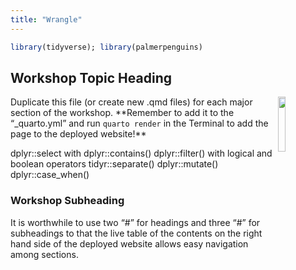 ```yaml
---
title: "Wrangle"
---
```


```r
library(tidyverse); library(palmerpenguins)
```

## Workshop Topic Heading

<img src = "images/nceas_logo_square.png" align = "right" width = "15%" />

Duplicate this file (or create new .qmd files) for each major section of the workshop. **Remember to add it to the "_quarto.yml" and run `quarto render` in the Terminal to add the page to the deployed website!**


dplyr::select with dplyr::contains()
dplyr::filter() with logical and boolean operators
tidyr::separate()
dplyr::mutate()
dplyr::case_when()

### Workshop Subheading

It is worthwhile to use two "#" for headings and three "#" for subheadings to that the live table of the contents on the right hand side of the deployed website allows easy navigation among sections.

